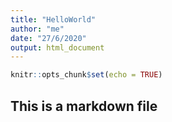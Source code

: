 ```yaml
---
title: "HelloWorld"
author: "me"
date: "27/6/2020"
output: html_document
---
```


```r
knitr::opts_chunk$set(echo = TRUE)
```

## This is a markdown file
